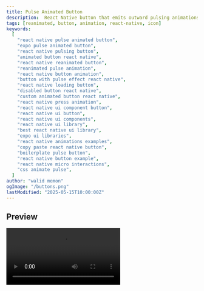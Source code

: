 ```yaml
---
title: Pulse Animated Button
description:  React Native button that emits outward pulsing animations while idle. Background color interpolates on press. Built with Reanimated.
tags: [reanimated, button, animation, react-native, icon]
keywords:
  [
    "react native pulse animated button",
    "expo pulse animated button",
    "react native pulsing button",
    "animated button react native",
    "react native reanimated button",
    "reanimated pulse animation",
    "react native button animation",
    "button with pulse effect react native",
    "react native loading button",
    "disabled button react native",
    "custom animated button react native",
    "react native press animation",
    "react native ui component button",
    "react native ui button",
    "react native ui components",
    "react native ui library",
    "best react native ui library",
    "expo ui libraries",
    "react native animations examples",
    "copy paste react native button",
    "boilerplate pulse button",
    "react native button example",
    "react native micro interactions",
    "css animate pulse",
  ]
author: "walid memon"
ogImage: "/buttons.png"
lastModified: "2025-05-15T10:00:00Z"
---
```




## Preview

<Video src="https://cdn.jsdelivr.net/gh/waleedcj/EziuiAssets/buttonsScreenmp4.mp4"  aria-label='Buttons' />

## Installation

  ```typescript:PulseAnimatedButton.tsx
import { ReactElement, useEffect } from "react";
import { ActivityIndicator, Pressable, StyleSheet, Text } from "react-native";
import Animated, {
    cancelAnimation,
    Easing,
    interpolate,
    interpolateColor,
    ReduceMotion,
    useAnimatedStyle,
    useSharedValue,
    withDelay,
    withRepeat,
    withSequence,
    withTiming,
} from "react-native-reanimated";

export type PulsingButtonProps = {
    accessibilityHint?: string;
    accessibilityLabel?: string;
    Icon?: ReactElement;
    isDisabled?: boolean;
    isLoading?: boolean;
    onPress: () => void;
    title: string;
    buttonColor: string;
    buttonTouchColor: string;
    textColor: string;
    reduceMotion?: "never" | "always" | "system";
}

export type PulseProps = {
    index: number;
    pulseColor: string
    reduceMotion: string;
    isDisabled?: boolean;
    isLoading?: boolean;

}

const BACKGROUND_TRANSITION_DURATION = 300;
const BORDER_RADIUS = 8;
const HEIGHT = 42;
const NUMBER_OF_PULSES = 2;
const PULSE_TRANSITION_DURATION = 2000;
const PULSE_DELAY = 700;

const Pulse = ({ index, isDisabled, isLoading, pulseColor, reduceMotion }: PulseProps) => {
    const transition = useSharedValue(0);

    const motion =
    reduceMotion === "never"
        ? ReduceMotion.Never
        : reduceMotion === "always"
            ? ReduceMotion.Always
            : ReduceMotion.System;

    useEffect(() => {
        if (isDisabled || isLoading) {
            cancelAnimation(transition);
            transition.value = 0;
            return;
        }

        transition.value = withRepeat(
            withSequence(
                withDelay(
                    PULSE_DELAY * index,
                    withTiming(1, {
                        duration:
                            PULSE_TRANSITION_DURATION +
                            PULSE_DELAY * (NUMBER_OF_PULSES - index - 1),
                        easing: Easing.out(Easing.ease),
                        reduceMotion: motion
                    })
                ),
                withTiming(0, { duration: 0 })
            ),
            -1,
            false,
            () => {},
            motion
        );

        return () => {
            cancelAnimation(transition);
        };
    }, [index, isDisabled, isLoading, transition]);

    const animatedStyle = useAnimatedStyle(() => ({
        opacity: interpolate(transition.value, [0, 1], [0.5, 0]),
        transform: [
            {
                scale: interpolate(transition.value, [0, 1], [1, 1.5]),
            },
        ],
    }));

    return <Animated.View style={[styles.pulse, animatedStyle, {backgroundColor: pulseColor}]} />;
};

export const PulseAnimatedButton = ({
    accessibilityHint,
    accessibilityLabel,
    Icon,
    isDisabled = false,
    isLoading = false,
    onPress,
    title,
    buttonColor,
    buttonTouchColor,
    textColor,
    reduceMotion = "system",
}: PulsingButtonProps) => {
    const backgroundTransition = useSharedValue(0);
    const isActive = useSharedValue(false);

    const motion =
    reduceMotion === "never"
        ? ReduceMotion.Never
        : reduceMotion === "always"
            ? ReduceMotion.Always
            : ReduceMotion.System;

    const animatedContainerStyle = useAnimatedStyle(() => ({
        backgroundColor: interpolateColor(
            backgroundTransition.value,
            [0, 1],
            [buttonColor, buttonTouchColor]
        ),
    }));

    return (
        <Pressable
            accessibilityHint={accessibilityHint}
            accessibilityLabel={accessibilityLabel}
            accessibilityRole="button"
            accessibilityState={{
                busy: isLoading,
                disabled: isDisabled || isLoading,
            }}
            disabled={isDisabled || isLoading}
            
            onPress={onPress}
            onPressIn={() => {
                isActive.value = true;
                backgroundTransition.value = withTiming(
                    1,
                    { duration: BACKGROUND_TRANSITION_DURATION },
                    () => {
                        if (!isActive.value) {
                            backgroundTransition.value = withTiming(0, {
                                duration: BACKGROUND_TRANSITION_DURATION,
                                reduceMotion: motion
                            });
                        }
                    }
                );
            }}
            onPressOut={() => {
                if (backgroundTransition.value === 1) {
                    backgroundTransition.value = withTiming(0, {
                        duration: BACKGROUND_TRANSITION_DURATION,
                        reduceMotion: motion
                    });
                }
                isActive.value = false;
            }}
        >
            {Array.from({ length: NUMBER_OF_PULSES }).map((_, index) => (
                <Pulse
                    key={index}
                    index={index}
                    reduceMotion={reduceMotion}
                    isDisabled={isDisabled}
                    isLoading={isLoading}
                    pulseColor={buttonColor}
                />
            ))}
            <Animated.View
                style={[
                    styles.container,
                    animatedContainerStyle,
                    { opacity: isDisabled ? 0.5 : 1 },
                ]}
            >
                {isLoading ? (
                    <ActivityIndicator
                        color={textColor}
                        size={18}
                    />
                ) : (
                    <>
                        {Icon}
                        <Text numberOfLines={1} style={[styles.title, {color: textColor}]}>
                            {title}
                        </Text>
                    </>
                )}
            </Animated.View>
        </Pressable>
    );
};

const styles = StyleSheet.create({
    container: {
        alignItems: "center",
        borderRadius: BORDER_RADIUS,
        flexDirection: "row",
        gap: 8,
        height: HEIGHT,
        justifyContent: "center",
        paddingHorizontal: 12,
        paddingVertical: 8,
    },
    pulse: {
        // backgroundColor: theme.colors.primary,
        borderRadius: BORDER_RADIUS,
        height: HEIGHT,
        position: "absolute",
        width: "100%",
    },
    title: {
        // color: theme.colors.textInverted,
        flexShrink: 1,
        fontSize: 18,
        fontWeight: "600",
    },
});
```

## Usage


  ```typescript:App.tsx
import React, { useState } from 'react';
import { View, StyleSheet, Alert } from 'react-native';
import { PulseAnimatedButton } from "@/components/ui/Buttons/PulseAnimatedButton";

export default function App() {
  const [isLoading, setIsLoading] = useState(false);

  const handleLoadingPress = () => {
    setIsLoading(true);
    setTimeout(() => {
      setIsLoading(false);
    }, 2500); 
  };

  return (
        <PulseAnimatedButton
            buttonColor={colors.AuxColorTwo}
            textColor={colors.Neutral0}
            buttonTouchColor={colors.AuxColorThree}
            onPress={() => {}}
            title="Pulse Action"
            reduceMotion="never"
        />
    );
}
  ```

## Props
| Prop                 | Type                           | Default    | Required | Description                                          |
| -------------------- | ------------------------------ | ---------- | -------- | ---------------------------------------------------- |
| `title`              | `string`                       |            | Yes      | Text label displayed on the button.                  |
| `onPress`            | `() => void`                   |            | Yes      | Function called when the button is pressed.          |
| `Icon`               | `ReactElement`                 |            | No       | Optional icon element displayed left of the title.   |
| `isDisabled`         | `boolean`                      | `false`    | No       | Disables button interaction and styles it.           |
| `isLoading`          | `boolean`                      | `false`    | No       | Shows loading indicator instead of title/icon.       |
| `reduceMotion`       | `'never' \| 'always' \| 'system'` | `'system'` | No       | Controls if animation respects system motion settings. |
| `accessibilityHint`  | `string`                       |            | No       | Accessibility hint for screen readers.               |
| `accessibilityLabel` | `string`                       |            | No       | Main accessibility label for the button.             |
